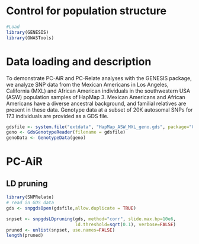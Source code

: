 # Control for population structure

```r
#Load
library(GENESIS)
library(GWASTools)
```

# Data loading and description

To demonstrate PC-AiR and PC-Relate analyses with the GENESIS package, we analyze SNP data from the Mexican Americans in Los Angeles, California (MXL) and African American individuals in the southwestern USA (ASW) population samples of HapMap 3. Mexican Americans and African Americans have a diverse ancestral background, and familial relatives are present in these data. Genotype data at a subset of 20K autosomal SNPs for 173 individuals are provided as a GDS file.

```r
gdsfile <- system.file("extdata", "HapMap_ASW_MXL_geno.gds", package="GENESIS")
geno <- GdsGenotypeReader(filename = gdsfile)
genoData <- GenotypeData(geno)
```

# PC-AiR

## LD pruning

```r
library(SNPRelate)
# read in GDS data
gds <- snpgdsOpen(gdsfile,allow.duplicate = TRUE)

snpset <- snpgdsLDpruning(gds, method="corr", slide.max.bp=10e6, 
                          ld.threshold=sqrt(0.1), verbose=FALSE)
pruned <- unlist(snpset, use.names=FALSE)
length(pruned)
```
